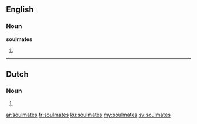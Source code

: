 ==English==

===Noun===
'''soulmates'''

# {{plural of|soulmate}}

----

==Dutch==

===Noun===
{{head|nl}}

# {{nl-noun form of|pl|soulmate}}

[[ar:soulmates]]
[[fr:soulmates]]
[[ku:soulmates]]
[[my:soulmates]]
[[sv:soulmates]]